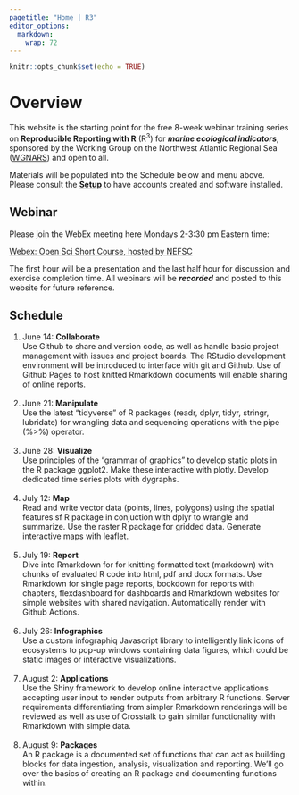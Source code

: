 ```yaml
---
pagetitle: "Home | R3"
editor_options: 
  markdown: 
    wrap: 72
---
```


```r
knitr::opts_chunk$set(echo = TRUE)
```

# Overview {.unnumbered}

This website is the starting point for the free 8-week webinar training
series on **Reproducible Reporting with R** (R^3^) for ***marine
ecological indicators***, sponsored by the Working Group on the
Northwest Atlantic Regional Sea
([WGNARS](https://www.ices.dk/community/groups/Pages/WGNARS.aspx)) and
open to all.

Materials will be populated into the Schedule below and menu above.
Please consult the [**Setup**](./setup.html) to have accounts created
and software installed.

## Webinar

Please join the WebEx meeting here Mondays 2-3:30 pm Eastern time:

[Webex: Open Sci Short Course, hosted by
NEFSC](https://noaanmfs-meets.webex.com/noaanmfs-meets/j.php?MTID=m48bc0a9e0d4ff76970e2ba6df1a1a574)

The first hour will be a presentation and the last half hour for
discussion and exercise completion time. All webinars will be
***recorded*** and posted to this website for future reference.

## Schedule

1.  June 14: **Collaborate**\
    Use Github to share and version code, as well as handle basic
    project management with issues and project boards. The RStudio
    development environment will be introduced to interface with git and
    Github. Use of Github Pages to host knitted Rmarkdown documents will
    enable sharing of online reports.\
    \
2.  June 21: **Manipulate**\
    Use the latest "tidyverse" of R packages (readr, dplyr, tidyr,
    stringr, lubridate) for wrangling data and sequencing operations
    with the pipe (%\>%) operator.\
    \
3.  June 28: **Visualize**\
    Use principles of the "grammar of graphics" to develop static plots
    in the R package ggplot2. Make these interactive with plotly.
    Develop dedicated time series plots with dygraphs.\
    \
4.  July 12: **Map**\
    Read and write vector data (points, lines, polygons) using the
    spatial features sf R package in conjuction with dplyr to wrangle
    and summarize. Use the raster R package for gridded data. Generate
    interactive maps with leaflet.\
    \
5.  July 19: **Report**\
    Dive into Rmarkdown for for knitting formatted text (markdown) with
    chunks of evaluated R code into html, pdf and docx formats. Use
    Rmarkdown for single page reports, bookdown for reports with
    chapters, flexdashboard for dashboards and Rmarkdown websites for
    simple websites with shared navigation. Automatically render with
    Github Actions.\
    \
6.  July 26: **Infographics**\
    Use a custom infographiq Javascript library to intelligently link
    icons of ecosystems to pop-up windows containing data figures, which
    could be static images or interactive visualizations.\
    \
7.  August 2: **Applications**\
    Use the Shiny framework to develop online interactive applications
    accepting user input to render outputs from arbitrary R functions.
    Server requirements differentiating from simpler Rmarkdown
    renderings will be reviewed as well as use of Crosstalk to gain
    similar functionality with Rmarkdown with simple data.\
    \
8.  August 9: **Packages**\
    An R package is a documented set of functions that can act as
    building blocks for data ingestion, analysis, visualization and
    reporting. We'll go over the basics of creating an R package and
    documenting functions within.
    \
